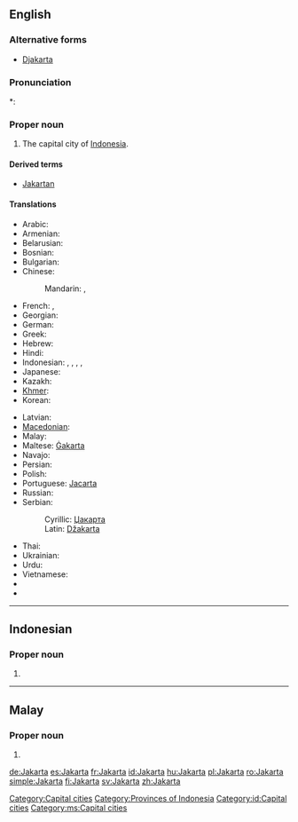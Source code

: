 {{wikipedia}}
==English==

===Alternative forms===
* [[Djakarta]]

===Pronunciation===
*: {{rhymes|ɑː(r)tə}}

===Proper noun===
{{en-proper noun}}

# The capital city of [[Indonesia]].

====Derived terms====
* [[Jakartan]]

====Translations====
{{trans-top|capital of Indonesia}}
* Arabic: {{t-|ar|جاكرتا|f|tr=jakarta}}
* Armenian: {{t|hy|Ջակարտա|tr=Jakarta|sc=Armn}}
* Belarusian: {{t-|be|Джакарта|f|tr=Džakárta|xs=Belarusian}}
* Bosnian: {{t-|bs|Džakarta|f}}
* Bulgarian: {{t-|bg|Джакарта|f|tr=Džakárta}}
* Chinese:
*: Mandarin: {{t-|cmn|雅加達|sc=Hani}},  {{t-|cmn|雅加达|tr=Yǎjiādá|sc=Hani}}
* French: {{t+|fr|Jakarta}}, {{t-|fr|Djakarta}}
* Georgian: {{t|ka|ჯაკარტა|tr=jakarta|sc=Geor}}
* German: {{t+|de|Jakarta|n}}
* Greek: {{t-|el|Τζακάρτα|tr=Tzakárta}}
* Hebrew: {{t|he|ג'קרטה}}
* Hindi: {{t|hi|जकार्ता|tr=jakārtā|xs=Hindi}}
* Indonesian: {{t|id|Jakarta}}, {{qualifier|former name}} {{t+|id|Djakarta|xs=Indonesian}},  {{t|id|Sunda Kelapa|xs=Indonesian}},  {{t|id|Jayakarta|xs=Indonesian}},  {{t-|id|Batavia|xs=Indonesian}}
* Japanese: {{t-|ja|ジャカルタ|tr=Jakaruta}}
* Kazakh: {{t|kk|Джакарта|tr=Džakárta|sc=Cyrl}}
* [[Khmer]]: {{t|km|ចាការតា|tr=caakaarta|sc=Khmr|xs=Khmer}}
* Korean: {{t+|ko|자카르타|tr=Jakareuta|sc=Hang}}
{{trans-mid}}
* Latvian: {{t-|lv|Džakarta|xs=Latvian}}
* [[Macedonian]]: {{t-|mk|Џакарта|f|tr=Džakárta}}
* Malay: {{t|ms|Jakarta}}
* Maltese: [[Ġakarta]]
* Navajo: {{tø|nv|Jakʼáta}}
* Persian: {{t|fa|جاکارتا|tr=Jâkârtâ|sc=fa-Arab}}
* Polish: {{t+|pl|Dżakarta|f}}
* Portuguese: [[Jacarta]] {{f}}
* Russian: {{t-|ru|Джакарта|f|tr=Džakárta}}
* Serbian:
*: Cyrillic: [[Џакарта#Serbian|Џакарта]] {{f}}
*: Latin: [[Džakarta#Serbian|Džakarta]] {{f}}
* Thai: {{t|th|จาการ์ตา|tr=jaa-gaa-dtaa}}
* Ukrainian: {{t-|uk|Джакарта|f|tr=Džakárta|xs=Ukrainian}}
* Urdu: {{t|ur|جکارتہ|tr=jakārtā|sc=ur-Arab}}
* Vietnamese: {{t-|vi|Jakarta|xs=Vietnamese}}
* {{trreq|lo}}
* {{trreq|my}}
{{trans-bottom}}

[[Category:Capital cities]]
[[Category:Provinces of Indonesia]]

----

==Indonesian==
{{wikipedia|lang=id}}

===Proper noun===
{{infl|id|proper noun}}

# {{l|en|Jakarta}}

[[Category:id:Capital cities]]

----

==Malay==
{{wikipedia|lang=ms}}

===Proper noun===
{{infl|ms|proper noun}}

# {{l|en|Jakarta}}

[[Category:ms:Capital cities]]

[[de:Jakarta]]
[[es:Jakarta]]
[[fr:Jakarta]]
[[id:Jakarta]]
[[hu:Jakarta]]
[[pl:Jakarta]]
[[ro:Jakarta]]
[[simple:Jakarta]]
[[fi:Jakarta]]
[[sv:Jakarta]]
[[zh:Jakarta]]